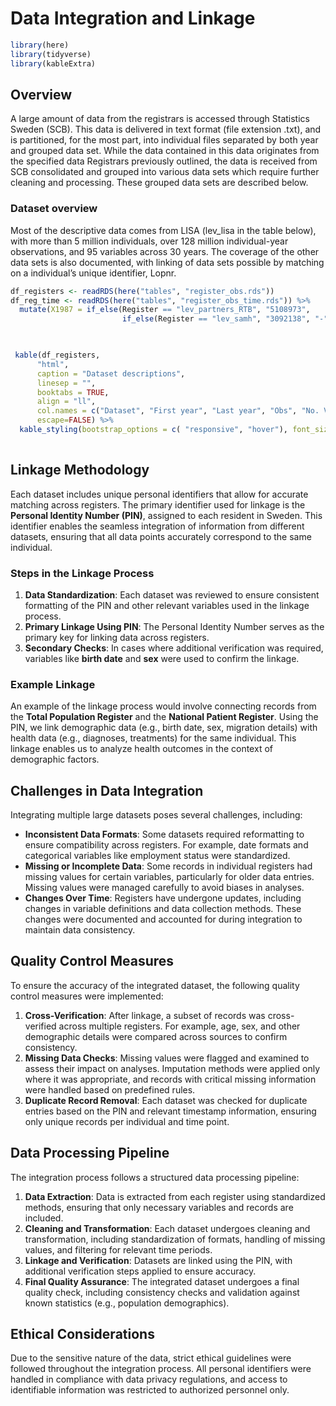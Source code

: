 # Data Integration and Linkage

```r
library(here)
library(tidyverse)
library(kableExtra)
```


## Overview

A large amount of data from the registrars is accessed through Statistics Sweden (SCB).  This data is delivered in text format (file extension .txt), and is partitioned, for the most part, into individual files separated by both year and grouped data set.  While the data contained in this data originates from the specified data Registrars previously outlined, the data is received from SCB consolidated and grouped into various data sets which require further cleaning and processing.  These grouped data sets are described below. 


### Dataset overview


Most of the descriptive data comes from LISA (lev_lisa in the table below), with more than 5 million individuals, over 128 million individual-year observations, and 95 variables across 30 years.  The coverage of the other data sets is also documented, with linking of data sets possible by matching on a individual's unique identifier, Lopnr.

```r


df_registers <- readRDS(here("tables", "register_obs.rds"))
df_reg_time <- readRDS(here("tables", "register_obs_time.rds")) %>% 
  mutate(X1987 = if_else(Register == "lev_partners_RTB", "5108973",
                         if_else(Register == "lev_samh", "3092138", "-")))
  


 kable(df_registers,
      "html",
      caption = "Dataset descriptions",
      linesep = "",
      booktabs = TRUE,
      align = "ll",
      col.names = c("Dataset", "First year", "Last year", "Obs", "No. Variables", "Unique ids"),
      escape=FALSE) %>% 
  kable_styling(bootstrap_options = c( "responsive", "hover"), font_size = 11) 
 


```

## Linkage Methodology

Each dataset includes unique personal identifiers that allow for accurate matching across registers. The primary identifier used for linkage is the **Personal Identity Number (PIN)**, assigned to each resident in Sweden. This identifier enables the seamless integration of information from different datasets, ensuring that all data points accurately correspond to the same individual.

### Steps in the Linkage Process

1. **Data Standardization**: Each dataset was reviewed to ensure consistent formatting of the PIN and other relevant variables used in the linkage process.
2. **Primary Linkage Using PIN**: The Personal Identity Number serves as the primary key for linking data across registers.
3. **Secondary Checks**: In cases where additional verification was required, variables like **birth date** and **sex** were used to confirm the linkage.

### Example Linkage

An example of the linkage process would involve connecting records from the **Total Population Register** and the **National Patient Register**. Using the PIN, we link demographic data (e.g., birth date, sex, migration details) with health data (e.g., diagnoses, treatments) for the same individual. This linkage enables us to analyze health outcomes in the context of demographic factors.

## Challenges in Data Integration

Integrating multiple large datasets poses several challenges, including:

- **Inconsistent Data Formats**: Some datasets required reformatting to ensure compatibility across registers. For example, date formats and categorical variables like employment status were standardized.
- **Missing or Incomplete Data**: Some records in individual registers had missing values for certain variables, particularly for older data entries. Missing values were managed carefully to avoid biases in analyses.
- **Changes Over Time**: Registers have undergone updates, including changes in variable definitions and data collection methods. These changes were documented and accounted for during integration to maintain data consistency.

## Quality Control Measures

To ensure the accuracy of the integrated dataset, the following quality control measures were implemented:

1. **Cross-Verification**: After linkage, a subset of records was cross-verified across multiple registers. For example, age, sex, and other demographic details were compared across sources to confirm consistency.
2. **Missing Data Checks**: Missing values were flagged and examined to assess their impact on analyses. Imputation methods were applied only where it was appropriate, and records with critical missing information were handled based on predefined rules.
3. **Duplicate Record Removal**: Each dataset was checked for duplicate entries based on the PIN and relevant timestamp information, ensuring only unique records per individual and time point.

## Data Processing Pipeline

The integration process follows a structured data processing pipeline:

1. **Data Extraction**: Data is extracted from each register using standardized methods, ensuring that only necessary variables and records are included.
2. **Cleaning and Transformation**: Each dataset undergoes cleaning and transformation, including standardization of formats, handling of missing values, and filtering for relevant time periods.
3. **Linkage and Verification**: Datasets are linked using the PIN, with additional verification steps applied to ensure accuracy.
4. **Final Quality Assurance**: The integrated dataset undergoes a final quality check, including consistency checks and validation against known statistics (e.g., population demographics).

## Ethical Considerations

Due to the sensitive nature of the data, strict ethical guidelines were followed throughout the integration process. All personal identifiers were handled in compliance with data privacy regulations, and access to identifiable information was restricted to authorized personnel only.


